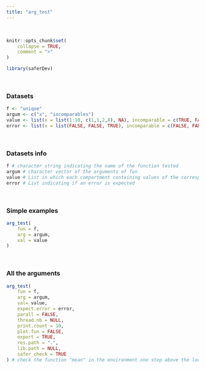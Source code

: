 ---
title: "arg_test"
---
<br>

```{r, include = FALSE}
knitr::opts_chunk$set(
    collapse = TRUE,
    comment = ">"
)
```

```{r setup}
library(saferDev)
```
<br>

### Datasets
```{r}
f <- "unique"
argum <- c("x", "incomparables")
value <- list(x = list(1:10, c(1,1,2,8), NA), incomparable = c(TRUE, FALSE, NA))
error <- list(x = list(FALSE, FALSE, TRUE), incomparable = c(FALSE, FALSE, TRUE))
```
<br>

### Datasets info
```{r}
f # character string indicating the name of the function tested 
argum # character vector of the arguments of fun
value # List in which each compartment containing values of the corresponding argument in arg
error # List indicating if an error is expected
```
<br>

### Simple examples
```{r}
arg_test(
    fun = f, 
    arg = argum, 
    val = value
)
```
<br>


### All the arguments
```{r}
arg_test(
    fun = f, 
    arg = argum, 
    val= value, 
    expect.error = error, 
    parall = FALSE, 
    thread.nb = NULL, 
    print.count = 10, 
    plot.fun = FALSE, 
    export = TRUE, 
    res.path = ".", 
    lib.path = NULL,
    safer_check = TRUE
) # check the function "mean" in the environment one step above the local environment
```